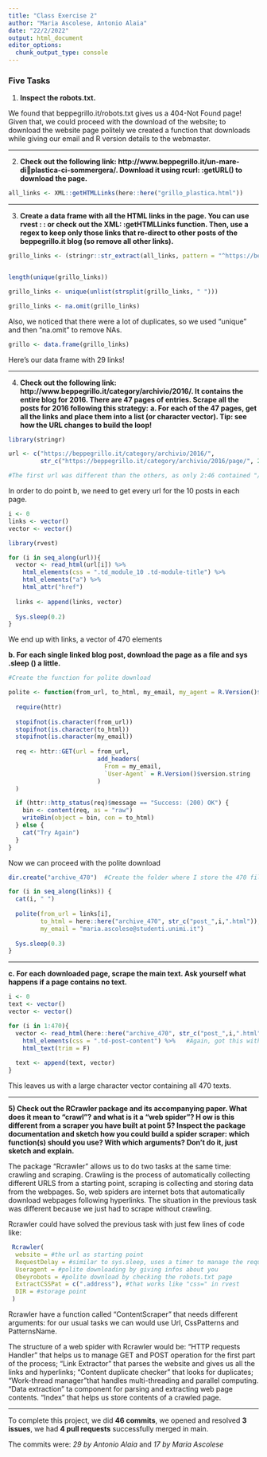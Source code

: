 ```yaml
---
title: "Class Exercise 2"
author: "Maria Ascolese, Antonio Alaia"
date: "22/2/2022"
output: html_document
editor_options: 
  chunk_output_type: console
---
```



### Five Tasks


1) __Inspect the robots.txt.__

We found that beppegrillo.it/robots.txt gives us a 404-Not Found page! Given that, we could proceed with the download of the website; to download the website page politely we created a function that downloads while giving our email and R version details to the webmaster.




*******************


2) __Check out the following link: http://www.beppegrillo.it/un-mare-diplastica-ci-sommergera/. Download it using rcurl: :getURL() to download the page.__

```r

all_links <- XML::getHTMLLinks(here::here("grillo_plastica.html"))

```







*************************




3) __Create a data frame with all the HTML links in the page. You can use rvest : : or check out the XML: :getHTMLLinks function. Then, use a regex to keep only those links that re-direct to other posts of the beppegrillo.it blog (so remove all other links).__


```r
grillo_links <- (stringr::str_extract(all_links, pattern = "^https://beppegrillo.it.*")) 


length(unique(grillo_links))

grillo_links <- unique(unlist(strsplit(grillo_links, " ")))

grillo_links <- na.omit(grillo_links)
```

Also, we noticed that there were a lot of duplicates, so we used "unique" and then "na.omit" to remove NAs.

```r
grillo <- data.frame(grillo_links) 
```

Here's our data frame with 29 links!




*************************

4) __Check out the following link: http://www.beppegrillo.it/category/archivio/2016/. It contains the entire blog for 2016. There are 47 pages of entries. Scrape all the posts for 2016 following this strategy:__
__a. For each of the 47 pages, get all the links and place them into a list (or character vector). Tip: see how the URL changes to build the loop!__

```r
library(stringr)

url <- c("https://beppegrillo.it/category/archivio/2016/",
         str_c("https://beppegrillo.it/category/archivio/2016/page/", 2:47))

#The first url was different than the others, as only 2:46 contained "/page/n"
```

In order to do point b, we need to get every url for the 10 posts in each page.

```r
i <- 0
links <- vector()
vector <- vector()

library(rvest)

for (i in seq_along(url)){
  vector <- read_html(url[i]) %>% 
    html_elements(css = ".td_module_10 .td-module-title") %>%
    html_elements("a") %>%
    html_attr("href")
  
  links <- append(links, vector)
  
  Sys.sleep(0.2)
}
```

We end up with links, a vector of 470 elements



__b. For each single linked blog post, download the page as a file and sys .sleep () a little.__

```r
#Create the function for polite download

polite <- function(from_url, to_html, my_email, my_agent = R.Version()$version.string) {
  
  require(httr)
  
  stopifnot(is.character(from_url))
  stopifnot(is.character(to_html))
  stopifnot(is.character(my_email))
  
  req <- httr::GET(url = from_url, 
                         add_headers(
                           From = my_email, 
                           `User-Agent` = R.Version()$version.string
                         )
  )

  if (httr::http_status(req)$message == "Success: (200) OK") {
    bin <- content(req, as = "raw")
    writeBin(object = bin, con = to_html)
  } else {
    cat("Try Again")
  }
}
```

Now we can proceed with the polite download

```r
dir.create("archive_470")  #Create the folder where I store the 470 files

for (i in seq_along(links)) {
  cat(i, " ")
  
  polite(from_url = links[i], 
         to_html = here::here("archive_470", str_c("post_",i,".html")), 
         my_email = "maria.ascolese@studenti.unimi.it")
  
  Sys.sleep(0.3)
}
```


****************************

__c. For each downloaded page, scrape the main text. Ask yourself what happens if a page contains no text.__

```r
i <- 0
text <- vector()
vector <- vector()

for (i in 1:470){
  vector <- read_html(here::here("archive_470", str_c("post_",i,".html"))) %>%
    html_elements(css = ".td-post-content") %>%   #Again, got this with SelectorGadget
    html_text(trim = F)
  
  text <- append(text, vector)
}
```

This leaves us with a large character vector containing all 470 texts. 




**********************

__5) Check out the RCrawler package and its accompanying paper. What does it mean to “crawl”? and what is it a “web spider”? H ow is this different from a scraper you have built at point 5? Inspect the package documentation and sketch how you could build a spider scraper: which function(s) should you use? With which arguments? Don't do it, just sketch and explain.__

The package "Rcrawler" allows us to do two tasks at the same time: crawling and scraping.
Crawling is the process of automatically collecting different URLS from a starting point, scraping is collecting and storing data from the webpages.
So, web spiders are internet bots that automatically download webpages following hyperlinks.
The situation in the previous task was different because we just had to scrape without crawling.

Rcrawler could have solved the previous task with just few lines of code like:


```r
 Rcrawler(
  website = #the url as starting point
  RequestDelay = #similar to sys.sleep, uses a timer to manage the requests
  Useragent = #polite downloading by giving infos about you
  Obeyrobots = #polite download by checking the robots.txt page
  ExtractCSSPat = c(".address"), #that works like "css=" in rvest
  DIR = #storage point
 )
```

Rcrawler have a function called "ContentScraper" that needs different arguments: for our usual tasks we can would use Url, CssPatterns and PatternsName.

The structure of a web spider with Rcrawler would be:
"HTTP requests Handler" that helps us to manage GET and POST operation for the first part of the process;
"Link Extractor" that parses the website and gives us all the links and hyperlinks;
"Content duplicate checker" that looks for duplicates;
"Work-thread manager"that  handles multi-threading and parallel computing.
"Data extraction" ta component for parsing and extracting web page contents.
"Index" that helps us store contents of a crawled page.


******************************
To complete this project, we did __46 commits__, we opened and resolved __3 issues__, we had __4 pull requests__ successfully merged in main.

The commits were: *29 by Antonio Alaia* and *17 by Maria Ascolese*